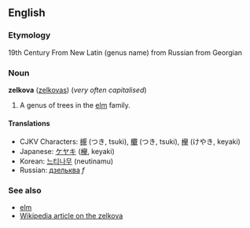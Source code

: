 ==English==
===Etymology===
19th Century From New Latin (genus name) from Russian from Georgian

===Noun===
'''zelkova''' ([[zelkovas]]) (''very often capitalised'')

# A genus of trees in the [[elm]] family.

====Translations====
*CJKV Characters: [[槻]] (つき, tsuki), [[欟]] (つき, tsuki), [[欅]] (けやき, keyaki)
*Japanese: [[ケヤキ]] ([[欅]], keyaki)
*Korean: [[느티나무]] (neutinamu)
*Russian: [[дзельква]] ''f''

===See also===
*[[elm]]
*[[w:Zelkova|Wikipedia article on the zelkova]]